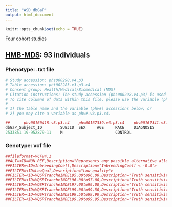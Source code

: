 ```yaml
---
title: "ASD_dbGaP"
output: html_document
---
```


```r
knitr::opts_chunk$set(echo = TRUE)
```

Four cohort studies 

## [HMB-MDS](https://www.ncbi.nlm.nih.gov/projects/gap/cgi-bin/study.cgi?study_id=phs000298.v4.p3):  93 individuals 

###  Phenotype: .txt file 

```r
# Study accession: phs000298.v4.p3
# Table accession: pht002283.v3.p3.c4
# Consent group: Health/Medical/Biomedical (MDS)
# Citation instructions: The study accession (phs000298.v4.p3) is used to cite the study and its data tables and documents. The data in this file should be cited using the accession pht002283.v3.p3.c4.
# To cite columns of data within this file, please use the variable (phv#) accessions below:
#
# 1) the table name and the variable (phv#) accessions below; or
# 2) you may cite a variable as phv#.v3.p3.c4.

##      phv00160418.v3.p3.c4    phv00167339.v3.p3.c4    phv00167341.v3.p3.c4    phv00167342.v3.p3.c4    phv00369219.v1.p3.c4
dbGaP_Subject_ID        SUBJID  SEX     AGE     RACE    DIAGNOSIS
2533851 19-952879-11    M                       CONTROL
```


### Genotype: vcf file 


```r
##fileformat=VCFv4.1
##ALT=<ID=NON_REF,Description="Represents any possible alternative allele at this location">
##FILTER=<ID=InbreedingCoeff,Description="InbreedingCoeff < -0.3">
##FILTER=<ID=LowQual,Description="Low quality">
##FILTER=<ID=VQSRTrancheINDEL95.00to96.00,Description="Truth sensitivity tranche level for INDEL model at VQS Lod: 0.6951 <= x < 0.8703">
##FILTER=<ID=VQSRTrancheINDEL96.00to97.00,Description="Truth sensitivity tranche level for INDEL model at VQS Lod: 0.5424 <= x < 0.6951">
##FILTER=<ID=VQSRTrancheINDEL97.00to99.00,Description="Truth sensitivity tranche level for INDEL model at VQS Lod: -0.2106 <= x < 0.5424">
##FILTER=<ID=VQSRTrancheINDEL99.00to99.50,Description="Truth sensitivity tranche level for INDEL model at VQS Lod: -0.9744 <= x < -0.2106">
##FILTER=<ID=VQSRTrancheINDEL99.50to99.90,Description="Truth sensitivity tranche level for INDEL model at VQS Lod: -9.6841 <= x < -0.9744">
##FILTER=<ID=VQSRTrancheINDEL99.90to99.95,Description="Truth sensitivity tranche level for INDEL model at VQS Lod: -26.8213 <= x < -9.6841">
```
